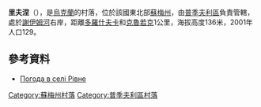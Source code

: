 {{coord|51|18|48|N|34|13|3|E|scale:100000|display=title}}

'''里夫涅'''（{{lang-uk|Рівне}}），是[[烏克蘭|烏克蘭]]的村落，位於該國東北部[[蘇梅州|蘇梅州]]，由[[普季夫利區|普季夫利區]]負責管轄，處於[[謝伊姆河|謝伊姆河]]右岸，距離[[多羅什夫卡_(普季夫利區)|多羅什夫卡]]和[[克魯若克|克魯若克]]1公里，海拔高度136米，2001年人口129。

==參考資料==
* [http://weather.in.ua/ua/symskaja/22317 Погода в селі Рівне]

{{DEFAULTSORT:Рівне}}
[[Category:蘇梅州村落|Category:蘇梅州村落]]
[[Category:普季夫利區村落|Category:普季夫利區村落]]


{{Sumy-geo-stub}}